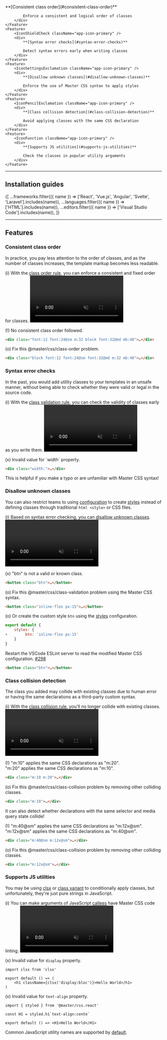 
<Features className="grid-cols:3@sm my:12x">
    <Feature>
        <IconStatusChange className="app-icon-primary" />
        <div>
            **[Consistent class order](#consistent-class-order)**

            Enforce a consistent and logical order of classes
        </div>
    </Feature>
    <Feature>
        <IconShieldCheck className="app-icon-primary" />
        <div>
            **[Syntax error checks](#syntax-error-checks)**

            Detect syntax errors early when writing classes
        </div>
    </Feature>
    <Feature>
        <IconSettingsExclamation className="app-icon-primary" />
        <div>
            **[Disallow unknown classes](#disallow-unknown-classes)**

            Enforce the use of Master CSS syntax to apply styles
        </div>
    </Feature>
    <Feature>
        <IconPencilExclamation className="app-icon-primary" />
        <div>
            **[Class collision detection](#class-collision-detection)**

            Avoid applying classes with the same CSS declaration
        </div>
    </Feature>
    <Feature>
        <IconFunction className="app-icon-primary" />
        <div>
            **[Supports JS utilities](#supports-js-utilities)**

            Check the classes in popular utility arguments
        </div>
    </Feature>
</Features>

---


## Installation guides
<IconButtons url="/docs/code-linting">
    {[
        ...frameworks.filter(({ name }) => ['React', 'Vue.js', 'Angular', 'Svelte', 'Laravel'].includes(name)),
        ...languages.filter(({ name }) => ['HTML'].includes(name)),
        ...editors.filter(({ name }) => ['Visual Studio Code'].includes(name)),
    ]}
</IconButtons>

---

## Features
### Consistent class order
In practice, you pay less attention to the order of classes, and as the number of classes increases, the template markup becomes less readable.

(i) With the [class order rule](/docs/eslint#class-order), you can enforce a consistent and fixed order for classes.
<video className="aspect:2/1 r:5 max-w:screen-xs w:full" autoPlay loop muted playsInline>
    <source src="/videos/consistent-class-order.webm" type="video/webm" />
</video>

(!) <span className="text:warning">No consistent class order followed.</span>
```html
<div class="font:12 font:24@sm m:32 block font:32@md mb:48">…</div>
```
(o) Fix this @master/css/class-order problem.
```html
<div class="block font:12 font:24@sm font:32@md m:32 mb:48">…</div>
```

### Syntax error checks
In the past, you would add utility classes to your templates in an unsafe manner, without being able to check whether they were valid or legal in the source code.

(i) With the [class validation rule](/docs/eslint#class-order), you can check the validity of classes early as you write them.
<video className="aspect:2/1 r:5 max-w:screen-xs w:full" autoPlay loop muted playsInline>
    <source src="/videos/syntax-error-checks.webm" type="video/webm" />
</video>

(x) <span className="text:error">Invalid value for \`width\` property.</span>
```html
<div class="width:">…</div>
```
This is helpful if you make a typo or are unfamiliar with Master CSS syntax!

### Disallow unknown classes
You can also restrict teams to using [configuration](/docs/configuration) to create [styles](/docs/styles) instead of defining classes through traditional `html <style>` or CSS files.

(i) Based on syntax error checking, you can [disallow unknown classes](/docs/eslint#class-validation).
<video className="aspect:2/1 r:5 max-w:screen-xs w:full" autoPlay loop muted playsInline>
    <source src="/videos/disallow-unknown-class.webm" type="video/webm" />
</video>

(x) <span className="text:error">"btn" is not a valid or known class.</span>
```html
<button class="btn">…</button>
```
(o) Fix this @master/css/class-validation problem using the Master CSS syntax.
```html
<button class="inline-flex px:15">…</button>
```
(o) Or create the custom style `btn` using the [styles](/docs/styles) configuration.
```js name=master.css.js
export default {
    styles: {
+        btn: 'inline-flex px:15'
    }
}
```
Restart the VSCode ESLint server to read the modified Master CSS configuration. [#298](https://github.com/master-co/css/issues/298)
```html
<button class="btn">…</button>
```

### Class collision detection
The class you added may collide with existing classes due to human error or having the same declarations as a third-party custom syntax.

(i) With the [class collision rule](/docs/eslint#class-collision), you'll no longer collide with existing classes.
<video className="aspect:2/1 r:5 max-w:screen-xs w:full" autoPlay loop muted playsInline>
    <source src="/videos/class-collision-detection.webm" type="video/webm" />
</video>

(!) <span className="text:warning">"m:10" applies the same CSS declarations as "m:20".</span><br/><span className="text:warning">"m:20" applies the same CSS declarations as "m:10".</span>
```html
<div class="m:10 m:20">…</div>
```
(o) Fix this @master/css/class-collision problem by removing other colliding classes.
```html
<div class="m:10">…</div>
```
It can also detect whether declarations with the same selector and media query state collide!

(!) <span className="text:warning">"m:40@sm" applies the same CSS declarations as "m:12x@sm".</span><br/><span className="text:warning">"m:12x@sm" applies the same CSS declarations as "m:40@sm".</span>
```html
<div class="m:40@sm m:12x@sm">…</div>
```
(o) Fix this @master/css/class-collision problem by removing other colliding classes.
```html
<div class="m:12x@sm">…</div>
```

### Supports JS utilities
You may be using [clsx](https://github.com/lukeed/clsx) or [class variant](/docs/class-variant) to conditionally apply classes, but unfortunately, they're just pure strings in JavaScript.

(i) You can make arguments of JavaScript [callees](/docs/eslint#calleematching) have Master CSS code linting.
<video className="aspect:2/1 r:5 max-w:screen-xs w:full" autoPlay loop muted playsInline>
    <source src="/videos/supports-js-utilities.webm" type="video/webm" />
</video>

(x) <span className="text:error">Invalid value for `display` property.</span>
```tsx
import clsx from 'clsx'

export default () => (
    <h1 className={clsx('display:bloc')}>Hello World</h1>
)
```
(x) <span className="text:error">Invalid value for `text-align` property.</span>
```tsx
import { styled } from '@master/css.react'

const H1 = styled.h1`text-align:cente`

export default () => <H1>Hello World</H1>
```
Common JavaScript utility names are supported by [default](/docs/eslint#calleematching).